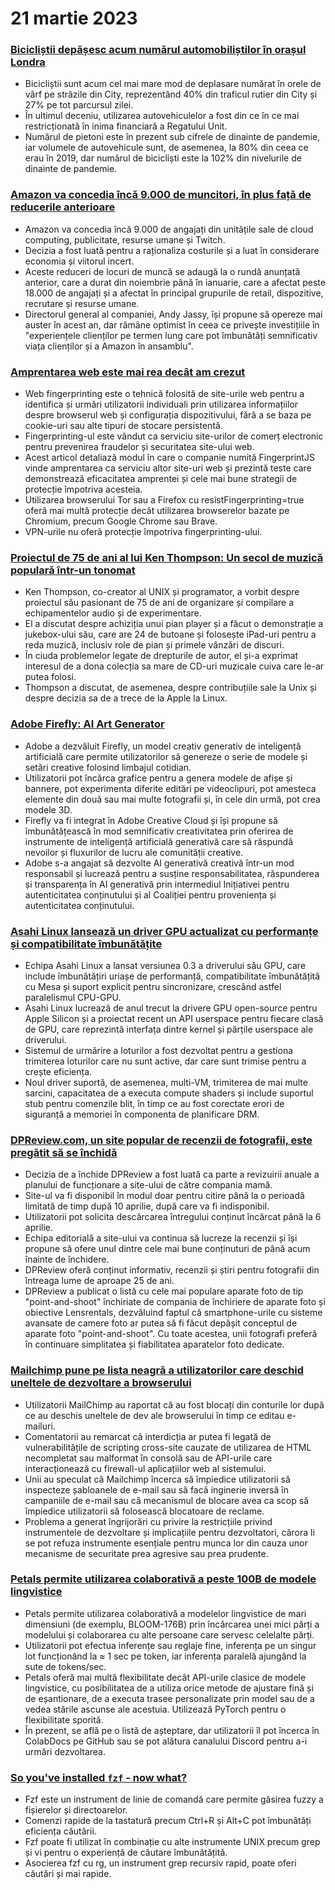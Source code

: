 

<CallToAction />

<Steps>

# 21 martie 2023

### [Bicicliștii depășesc acum numărul automobiliștilor în orașul Londra](https://www.forbes.com/sites/carltonreid/2023/03/01/cyclists-now-outnumber-motorists-in-city-of-london/?ref=hackernewsgpt.com)

- Bicicliștii sunt acum cel mai mare mod de deplasare numărat în orele de vârf pe străzile din City, reprezentând 40% din traficul rutier din City și 27% pe tot parcursul zilei.
- În ultimul deceniu, utilizarea autovehiculelor a fost din ce în ce mai restricționată în inima financiară a Regatului Unit.
- Numărul de pietoni este în prezent sub cifrele de dinainte de pandemie, iar volumele de autovehicule sunt, de asemenea, la 80% din ceea ce erau în 2019, dar numărul de bicicliști este la 102% din nivelurile de dinainte de pandemie.

### [Amazon va concedia încă 9.000 de muncitori, în plus față de reducerile anterioare](https://www.cnbc.com/2023/03/20/amazon-layoffs-company-to-cut-off-9000-more-workers.html?ref=hackernewsgpt.com)

- Amazon va concedia încă 9.000 de angajați din unitățile sale de cloud computing, publicitate, resurse umane și Twitch.
- Decizia a fost luată pentru a raționaliza costurile și a luat în considerare economia și viitorul incert.
- Aceste reduceri de locuri de muncă se adaugă la o rundă anunțată anterior, care a durat din noiembrie până în ianuarie, care a afectat peste 18.000 de angajați și a afectat în principal grupurile de retail, dispozitive, recrutare și resurse umane.
- Directorul general al companiei, Andy Jassy, își propune să opereze mai auster în acest an, dar rămâne optimist în ceea ce privește investițiile în "experiențele clienților pe termen lung care pot îmbunătăți semnificativ viața clienților și a Amazon în ansamblu".

### [Amprentarea web este mai rea decât am crezut](https://www.bitestring.com/posts/2023-03-19-web-fingerprinting-is-worse-than-I-thought.html?ref=hackernewsgpt.com)

- Web fingerprinting este o tehnică folosită de site-urile web pentru a identifica și urmări utilizatorii individuali prin utilizarea informațiilor despre browserul web și configurația dispozitivului, fără a se baza pe cookie-uri sau alte tipuri de stocare persistentă.
- Fingerprinting-ul este vândut ca serviciu site-urilor de comerț electronic pentru prevenirea fraudelor și securitatea site-ului web.
- Acest articol detaliază modul în care o companie numită FingerprintJS vinde amprentarea ca serviciu altor site-uri web și prezintă teste care demonstrează eficacitatea amprentei și cele mai bune strategii de protecție împotriva acesteia.
- Utilizarea browserului Tor sau a Firefox cu resistFingerprinting=true oferă mai multă protecție decât utilizarea browserelor bazate pe Chromium, precum Google Chrome sau Brave.
- VPN-urile nu oferă protecție împotriva fingerprinting-ului.

### [Proiectul de 75 de ani al lui Ken Thompson: Un secol de muzică populară într-un tonomat](https://www.youtube.com/watch?v=kaandEt_pKw&ref=hackernewsgpt.com)

- Ken Thompson, co-creator al UNIX și programator, a vorbit despre proiectul său pasionant de 75 de ani de organizare și compilare a echipamentelor audio și de experimentare.
- El a discutat despre achiziția unui pian player și a făcut o demonstrație a jukebox-ului său, care are 24 de butoane și folosește iPad-uri pentru a reda muzică, inclusiv role de pian și primele vânzări de discuri.
- În ciuda problemelor legate de drepturile de autor, el și-a exprimat interesul de a dona colecția sa mare de CD-uri muzicale cuiva care le-ar putea folosi.
- Thompson a discutat, de asemenea, despre contribuțiile sale la Unix și despre decizia sa de a trece de la Apple la Linux.

### [Adobe Firefly: AI Art Generator](https://www.adobe.com/sensei/generative-ai/firefly.html?ref=hackernewsgpt.com)

- Adobe a dezvăluit Firefly, un model creativ generativ de inteligență artificială care permite utilizatorilor să genereze o serie de modele și setări creative folosind limbajul cotidian.
- Utilizatorii pot încărca grafice pentru a genera modele de afișe și bannere, pot experimenta diferite editări pe videoclipuri, pot amesteca elemente din două sau mai multe fotografii și, în cele din urmă, pot crea modele 3D.
- Firefly va fi integrat în Adobe Creative Cloud și își propune să îmbunătățească în mod semnificativ creativitatea prin oferirea de instrumente de inteligență artificială generativă care să răspundă nevoilor și fluxurilor de lucru ale comunității creative.
- Adobe s-a angajat să dezvolte AI generativă creativă într-un mod responsabil și lucrează pentru a susține responsabilitatea, răspunderea și transparența în AI generativă prin intermediul Inițiativei pentru autenticitatea conținutului și al Coaliției pentru proveniența și autenticitatea conținutului.

### [Asahi Linux lansează un driver GPU actualizat cu performanțe și compatibilitate îmbunătățite](https://asahilinux.org/2023/03/road-to-vulkan/?ref=hackernewsgpt.com)

- Echipa Asahi Linux a lansat versiunea 0.3 a driverului său GPU, care include îmbunătățiri uriașe de performanță, compatibilitate îmbunătățită cu Mesa și suport explicit pentru sincronizare, crescând astfel paralelismul CPU-GPU.
- Asahi Linux lucrează de anul trecut la drivere GPU open-source pentru Apple Silicon și a proiectat recent un API userspace pentru fiecare clasă de GPU, care reprezintă interfața dintre kernel și părțile userspace ale driverului.
- Sistemul de urmărire a loturilor a fost dezvoltat pentru a gestiona trimiterea loturilor care nu sunt active, dar care sunt trimise pentru a crește eficiența.
- Noul driver suportă, de asemenea, multi-VM, trimiterea de mai multe sarcini, capacitatea de a executa compute shaders și include suportul stub pentru comenzile blit, în timp ce au fost corectate erori de siguranță a memoriei în componenta de planificare DRM.

### [DPReview.com, un site popular de recenzii de fotografii, este pregătit să se închidă](https://www.dpreview.com/news/5901145460/dpreview-com-to-close?ref=hackernewsgpt.com)

- Decizia de a închide DPReview a fost luată ca parte a revizuirii anuale a planului de funcționare a site-ului de către compania mamă.
- Site-ul va fi disponibil în modul doar pentru citire până la o perioadă limitată de timp după 10 aprilie, după care va fi indisponibil.
- Utilizatorii pot solicita descărcarea întregului conținut încărcat până la 6 aprilie.
- Echipa editorială a site-ului va continua să lucreze la recenzii și își propune să ofere unul dintre cele mai bune conținuturi de până acum înainte de închidere.
- DPReview oferă conținut informativ, recenzii și știri pentru fotografii din întreaga lume de aproape 25 de ani.
- DPReview a publicat o listă cu cele mai populare aparate foto de tip "point-and-shoot" închiriate de compania de închiriere de aparate foto și obiective Lensrentals, dezvăluind faptul că smartphone-urile cu sisteme avansate de camere foto ar putea să fi făcut depășit conceptul de aparate foto "point-and-shoot". Cu toate acestea, unii fotografi preferă în continuare simplitatea și fiabilitatea aparatelor foto dedicate.

### [Mailchimp pune pe lista neagră a utilizatorilor care deschid uneltele de dezvoltare a browserului](http://news.ycombinator.com/item?id=35235732&ref=hackernewsgpt.com)

- Utilizatorii MailChimp au raportat că au fost blocați din conturile lor după ce au deschis uneltele de dev ale browserului în timp ce editau e-mailuri.
- Comentatorii au remarcat că interdicția ar putea fi legată de vulnerabilitățile de scripting cross-site cauzate de utilizarea de HTML necompletat sau malformat în consolă sau de API-urile care interacționează cu firewall-ul aplicațiilor web al sistemului.
- Unii au speculat că Mailchimp încerca să împiedice utilizatorii să inspecteze șabloanele de e-mail sau să facă inginerie inversă în campaniile de e-mail sau că mecanismul de blocare avea ca scop să împiedice utilizatorii să folosească blocatoare de reclame.
- Problema a generat îngrijorări cu privire la restricțiile privind instrumentele de dezvoltare și implicațiile pentru dezvoltatori, cărora li se pot refuza instrumente esențiale pentru munca lor din cauza unor mecanisme de securitate prea agresive sau prea prudente.

### [Petals permite utilizarea colaborativă a peste 100B de modele lingvistice](https://petals.ml/?ref=hackernewsgpt.com)

- Petals permite utilizarea colaborativă a modelelor lingvistice de mari dimensiuni (de exemplu, BLOOM-176B) prin încărcarea unei mici părți a modelului și colaborarea cu alte persoane care servesc celelalte părți.
- Utilizatorii pot efectua inferențe sau reglaje fine, inferența pe un singur lot funcționând la ≈ 1 sec pe token, iar inferența paralelă ajungând la sute de tokens/sec.
- Petals oferă mai multă flexibilitate decât API-urile clasice de modele lingvistice, cu posibilitatea de a utiliza orice metode de ajustare fină și de eșantionare, de a executa trasee personalizate prin model sau de a vedea stările ascunse ale acestuia. Utilizează PyTorch pentru o flexibilitate sporită.
- În prezent, se află pe o listă de așteptare, dar utilizatorii îl pot încerca în ColabDocs pe GitHub sau se pot alătura canalului Discord pentru a-i urmări dezvoltarea.

### [So you've installed `fzf` - now what?](https://andrew-quinn.me/fzf/?ref=hackernewsgpt.com)

- Fzf este un instrument de linie de comandă care permite găsirea fuzzy a fișierelor și directoarelor.
- Comenzi rapide de la tastatură precum Ctrl+R și Alt+C pot îmbunătăți eficiența căutării.
- Fzf poate fi utilizat în combinație cu alte instrumente UNIX precum grep și vi pentru o experiență de căutare îmbunătățită.
- Asocierea fzf cu rg, un instrument grep recursiv rapid, poate oferi căutări și mai rapide.

</Steps>
